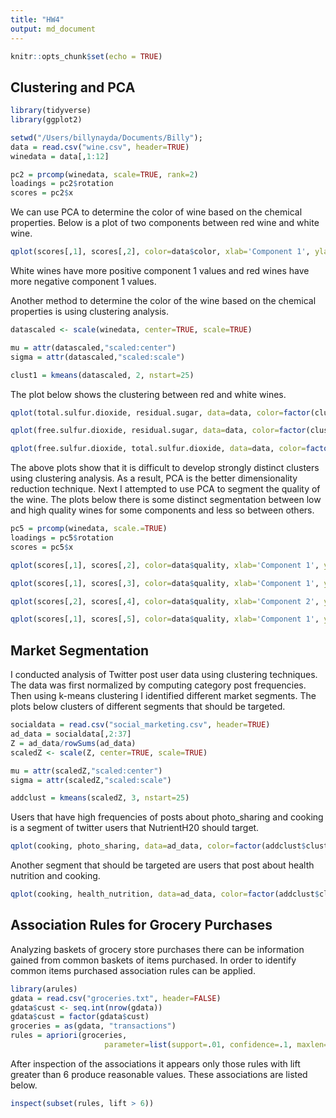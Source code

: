 ```yaml
---
title: "HW4"
output: md_document
---
```


```r
knitr::opts_chunk$set(echo = TRUE)
```

## Clustering and PCA


```r
library(tidyverse)
library(ggplot2)

setwd("/Users/billynayda/Documents/Billy");
data = read.csv("wine.csv", header=TRUE)
winedata = data[,1:12]

pc2 = prcomp(winedata, scale=TRUE, rank=2)
loadings = pc2$rotation
scores = pc2$x
```

We can use PCA to determine the color of wine based on the chemical properties. Below is a plot of two components between red wine and white wine.

```r
qplot(scores[,1], scores[,2], color=data$color, xlab='Component 1', ylab='Component 2')
```

White wines have more positive component 1 values and red wines have more negative component 1 values. 

Another method to determine the color of the wine based on the chemical properties is using clustering analysis.  

```r
datascaled <- scale(winedata, center=TRUE, scale=TRUE) 

mu = attr(datascaled,"scaled:center")
sigma = attr(datascaled,"scaled:scale")

clust1 = kmeans(datascaled, 2, nstart=25)
```
The plot below shows the clustering between red and white wines.
```r
qplot(total.sulfur.dioxide, residual.sugar, data=data, color=factor(clust1$cluster))
```


```r
qplot(free.sulfur.dioxide, residual.sugar, data=data, color=factor(clust1$cluster))
```

```r
qplot(free.sulfur.dioxide, total.sulfur.dioxide, data=data, color=factor(clust1$cluster))
```

The above plots show that it is difficult to develop strongly distinct clusters using clustering analysis. As a result, PCA is the better dimensionality reduction technique. Next I attempted to use PCA to segment the quality of the wine. The plots below there is some distinct segmentation between low and high quality wines for some components and less so between others.

```r
pc5 = prcomp(winedata, scale.=TRUE)
loadings = pc5$rotation
scores = pc5$x
```


```r
qplot(scores[,1], scores[,2], color=data$quality, xlab='Component 1', ylab='Component 2')
```

```r
qplot(scores[,1], scores[,3], color=data$quality, xlab='Component 1', ylab='Component 3')
```

```r
qplot(scores[,2], scores[,4], color=data$quality, xlab='Component 2', ylab='Component 4')
```

```r
qplot(scores[,1], scores[,5], color=data$quality, xlab='Component 1', ylab='Component 5')
```

## Market Segmentation

I conducted analysis of Twitter post user data using clustering techniques. The data was first normalized by computing category post frequencies. Then using k-means clustering I identified different market segments. The plots below clusters of different segments that should be targeted.

```r
socialdata = read.csv("social_marketing.csv", header=TRUE)
ad_data = socialdata[,2:37]
Z = ad_data/rowSums(ad_data)
scaledZ <- scale(Z, center=TRUE, scale=TRUE) 

mu = attr(scaledZ,"scaled:center")
sigma = attr(scaledZ,"scaled:scale")

addclust = kmeans(scaledZ, 3, nstart=25)
```

Users that have high frequencies of posts about photo_sharing and cooking is a segment of twitter users that NutrientH20 should target.
```r
qplot(cooking, photo_sharing, data=ad_data, color=factor(addclust$cluster))
```

Another segment that should be targeted are users that post about health nutrition and cooking.
```r
qplot(cooking, health_nutrition, data=ad_data, color=factor(addclust$cluster))
```

## Association Rules for Grocery Purchases

Analyzing baskets of grocery store purchases there can be information gained from common baskets of items purchased. In order to identify common items purchased association rules can be applied.

```r
library(arules)
gdata = read.csv("groceries.txt", header=FALSE)
gdata$cust <- seq.int(nrow(gdata))
gdata$cust = factor(gdata$cust)
groceries = as(gdata, "transactions")
rules = apriori(groceries, 
                     parameter=list(support=.01, confidence=.1, maxlen=5))

```
After inspection of the associations it appears only those rules with lift greater than 6 produce reasonable values. These associations are listed below.
```r
inspect(subset(rules, lift > 6))
```

